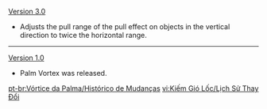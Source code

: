 {{Change History/Header}}
[[Version 3.0]]
* Adjusts the pull range of the pull effect on objects in the vertical direction to twice the horizontal range.
----
[[Version 1.0]]
* Palm Vortex was released.
<noinclude>


[[pt-br:Vórtice da Palma/Histórico de Mudanças]]
[[vi:Kiếm Gió Lốc/Lịch Sử Thay Đổi]]
</noinclude>